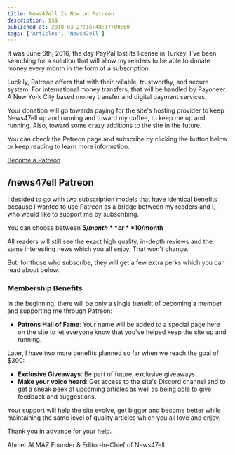 ```yaml
---
title: News47ell Is Now on Patreon
description: $$$
published_at: 2018-03-27T16:48:17+00:00
tags: ['Articles', 'News47ell']
---
```


It was June 6th, 2016, the day PayPal lost its license in Turkey. I've been searching for a solution that will allow my readers to be able to donate money every month in the form of a subscription.

Luckily, Patreon offers that with their reliable, trustworthy, and secure system. For international money transfers, that will be handled by Payoneer. A New York City based money transfer and digital payment services.

Your donation will go towards paying for the site's hosting provider to keep News47ell up and running and toward my coffee, to keep me up and running. Also, toward some crazy additions to the site in the future.

You can check the Patreon page and subscribe by clicking the button below or keep reading to learn more information.

[Become a Patreon](https://www.patreon.com/News47ell)

## /news47ell Patreon

I decided to go with two subscription models that have identical benefits because I wanted to use Patreon as a bridge between my readers and I, who would like to support me by subscribing.

You can choose between **$5/month** or **$10/month**

All readers will still see the exact high quality, in-depth reviews and the same interesting news which you all enjoy. That won't change.

But, for those who subscribe, they will get a few extra perks which you can read about below.

### Membership Benefits

In the beginning, there will be only a single benefit of becoming a member and supporting me through Patreon:

- **Patrons Hall of Fame**: Your name will be added to a special page here on the site to let everyone know that you've helped keep the site up and running.

Later, I have two more benefits planned so far when we reach the goal of $300:

- **Exclusive Giveaways**: Be part of future, exclusive giveaways.
- **Make your voice heard**: Get access to the site's Discord channel and to get a sneak peek at upcoming articles as well as being able to give feedback and suggestions.

Your support will help the site evolve, get bigger and become better while maintaining the same level of quality articles which you all love and enjoy.

Thank you in advance for your help.

Ahmet ALMAZ
Founder & Editor-in-Chief of News47ell.
